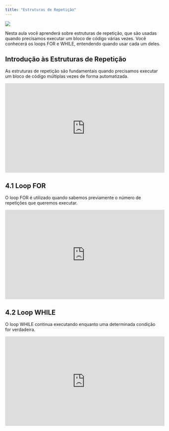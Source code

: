 ```yaml
---
title: "Estruturas de Repetição"
---
```


::: {layout="[30,70]"}

![](../images/loop.png)

Nesta aula você aprenderá sobre estruturas de repetição, que são usadas quando precisamos executar um bloco de código várias vezes. Você conhecerá os loops FOR e WHILE, entendendo quando usar cada um deles.

:::

## Introdução às Estruturas de Repetição

As estruturas de repetição são fundamentais quando precisamos executar um bloco de código múltiplas vezes de forma automatizada.

<iframe width="514" height="289" src="https://www.youtube-nocookie.com/embed/RlgdACEgA8c" title="Estruturas de Repetição" frameborder="0" allow="accelerometer; clipboard-write; encrypted-media; gyroscope; picture-in-picture" allowfullscreen></iframe>

## 4.1 Loop FOR

O loop FOR é utilizado quando sabemos previamente o número de repetições que queremos executar.

<iframe width="514" height="289" src="https://www.youtube-nocookie.com/embed/zjiEhZ0iwo4" title="FOR em Python" frameborder="0" allow="accelerometer; clipboard-write; encrypted-media; gyroscope; picture-in-picture" allowfullscreen></iframe>

## 4.2 Loop WHILE

O loop WHILE continua executando enquanto uma determinada condição for verdadeira.

<iframe width="514" height="289" src="https://www.youtube-nocookie.com/embed/bcIvlP55IR8" title="WHILE em Python" frameborder="0" allow="accelerometer; clipboard-write; encrypted-media; gyroscope; picture-in-picture" allowfullscreen></iframe>

